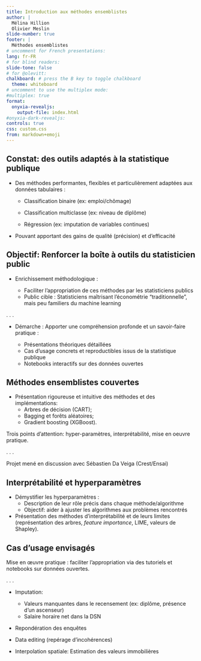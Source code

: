 ```yaml
---
title: Introduction aux méthodes ensemblistes
author: |
  Mélina Hillion
  Olivier Meslin
slide-number: true
footer: |
  Méthodes ensemblistes
# uncomment for French presentations:
lang: fr-FR
# for blind readers:
slide-tone: false
# for @olevitt:
chalkboard: # press the B key to toggle chalkboard
  theme: whiteboard
# uncomment to use the multiplex mode:
#multiplex: true
format: 
  onyxia-revealjs:
    output-file: index.html
#onyxia-dark-revealjs:
controls: true
css: custom.css
from: markdown+emoji
---
```


## Constat: des outils adaptés à la statistique publique {.smaller}

- Des méthodes performantes, flexibles et particulièrement adaptées aux données tabulaires :

  - Classification binaire (ex: emploi/chômage)
    
  - Classification multiclasse (ex: niveau de diplôme)
    
  - Régression (ex: imputation de variables continues)
  
- Pouvant apportant des gains de qualité (précision) et d’efficacité  


## Objectif: Renforcer la boîte à outils du statisticien public {.smaller} 

- Enrichissement méthodologique : 

  - Faciliter l'appropriation de ces méthodes par les statisticiens publics
  - Public cible : Statisticiens maîtrisant l'économétrie "traditionnelle", mais peu familiers du machine learning


. . .

- Démarche : Apporter une compréhension profonde et un savoir-faire pratique :

  - Présentations théoriques détaillées
  - Cas d'usage concrets et reproductibles issus de la statistique publique
  - Notebooks interactifs sur des données ouvertes

    
## Méthodes ensemblistes couvertes

- Présentation rigoureuse et intuitive des méthodes et des implémentations:
  - Arbres de décision (CART);
  - Bagging et forêts aléatoires;
  - Gradient boosting (XGBoost).
  
Trois points d'attention: hyper-paramètres, interprétabilité, mise en oeuvre pratique.

. . .

Projet mené en discussion avec Sébastien Da Veiga (Crest/Ensai)


## Interprétabilité et hyperparamètres

- Démystifier les hyperparamètres : 
  - Description de leur rôle précis dans chaque méthode/algorithme
  - Objectif: aider à ajuster les algorithmes aux problèmes rencontrés
    
- Présentation des méthodes d'interprétabilité et de leurs limites (représentation des arbres, _feature importance_, LIME, valeurs de Shapley).


## Cas d'usage envisagés

Mise en œuvre pratique : faciliter l'appropriation via des tutoriels et notebooks sur données ouvertes.

. . .

- Imputation:
   - Valeurs manquantes dans le recensement (ex: diplôme, présence d'un ascenseur)
   - Salaire horaire net dans la DSN
   
- Repondération des enquêtes

- Data editing (repérage d'incohérences)

- Interpolation spatiale: Estimation des valeurs immobilières




